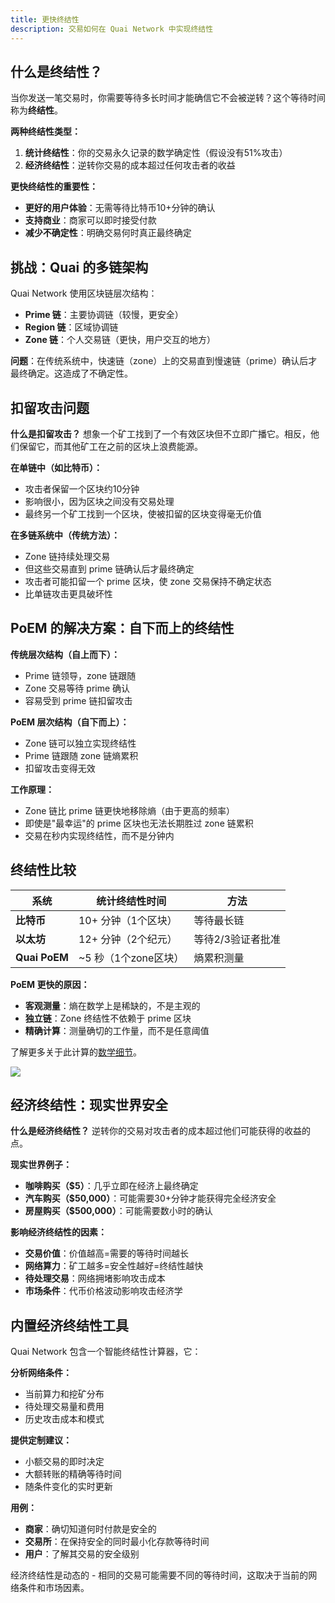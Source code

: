 ```yaml
---
title: 更快终结性
description: 交易如何在 Quai Network 中实现终结性
---
```


## 什么是终结性？

当你发送一笔交易时，你需要等待多长时间才能确信它不会被逆转？这个等待时间称为**终结性**。

**两种终结性类型：**

1. **统计终结性**：你的交易永久记录的数学确定性（假设没有51%攻击）
2. **经济终结性**：逆转你交易的成本超过任何攻击者的收益

**更快终结性的重要性：**
- **更好的用户体验**：无需等待比特币10+分钟的确认
- **支持商业**：商家可以即时接受付款
- **减少不确定性**：明确交易何时真正最终确定

## 挑战：Quai 的多链架构

Quai Network 使用区块链层次结构：
- **Prime 链**：主要协调链（较慢，更安全）
- **Region 链**：区域协调链
- **Zone 链**：个人交易链（更快，用户交互的地方）

**问题**：在传统系统中，快速链（zone）上的交易直到慢速链（prime）确认后才最终确定。这造成了不确定性。

## 扣留攻击问题

**什么是扣留攻击？**
想象一个矿工找到了一个有效区块但不立即广播它。相反，他们保留它，而其他矿工在之前的区块上浪费能源。

**在单链中（如比特币）：**
- 攻击者保留一个区块约10分钟
- 影响很小，因为区块之间没有交易处理
- 最终另一个矿工找到一个区块，使被扣留的区块变得毫无价值

**在多链系统中（传统方法）：**
- Zone 链持续处理交易
- 但这些交易直到 prime 链确认后才最终确定
- 攻击者可能扣留一个 prime 区块，使 zone 交易保持不确定状态
- 比单链攻击更具破坏性

## PoEM 的解决方案：自下而上的终结性

**传统层次结构（自上而下）：**
- Prime 链领导，zone 链跟随
- Zone 交易等待 prime 确认
- 容易受到 prime 链扣留攻击

**PoEM 层次结构（自下而上）：**
- Zone 链可以独立实现终结性
- Prime 链跟随 zone 链熵累积
- 扣留攻击变得无效

**工作原理：**
- Zone 链比 prime 链更快地移除熵（由于更高的频率）
- 即使是"最幸运"的 prime 区块也无法长期胜过 zone 链累积
- 交易在秒内实现终结性，而不是分钟内

## 终结性比较

| 系统 | 统计终结性时间 | 方法 |
|-----|---------------|------|
| **比特币** | 10+ 分钟（1个区块） | 等待最长链 |
| **以太坊** | 12+ 分钟（2个纪元） | 等待2/3验证者批准 |
| **Quai PoEM** | ~5 秒（1个zone区块） | 熵累积测量 |

**PoEM 更快的原因：**
- **客观测量**：熵在数学上是稀缺的，不是主观的
- **独立链**：Zone 终结性不依赖于 prime 区块
- **精确计算**：测量确切的工作量，而不是任意阈值

了解更多关于此计算的[数学细节](/cn/learn/advanced-introduction/poem/finality/statistical-finality)。

<Frame>
	<img src='/images/WithholdingAttack.jpg' />
</Frame>

## 经济终结性：现实世界安全

**什么是经济终结性？**
逆转你的交易对攻击者的成本超过他们可能获得的收益的点。

**现实世界例子：**
- **咖啡购买（$5）**：几乎立即在经济上最终确定
- **汽车购买（$50,000）**：可能需要30+分钟才能获得完全经济安全
- **房屋购买（$500,000）**：可能需要数小时的确认

**影响经济终结性的因素：**
- **交易价值**：价值越高=需要的等待时间越长
- **网络算力**：矿工越多=安全性越好=终结性越快
- **待处理交易**：网络拥堵影响攻击成本
- **市场条件**：代币价格波动影响攻击经济学

## 内置经济终结性工具

Quai Network 包含一个智能终结性计算器，它：

**分析网络条件：**
- 当前算力和挖矿分布
- 待处理交易量和费用
- 历史攻击成本和模式

**提供定制建议：**
- 小额交易的即时决定
- 大额转账的精确等待时间
- 随条件变化的实时更新

**用例：**
- **商家**：确切知道何时付款是安全的
- **交易所**：在保持安全的同时最小化存款等待时间
- **用户**：了解其交易的安全级别

<Note>
经济终结性是动态的 - 相同的交易可能需要不同的等待时间，这取决于当前的网络条件和市场因素。
</Note>